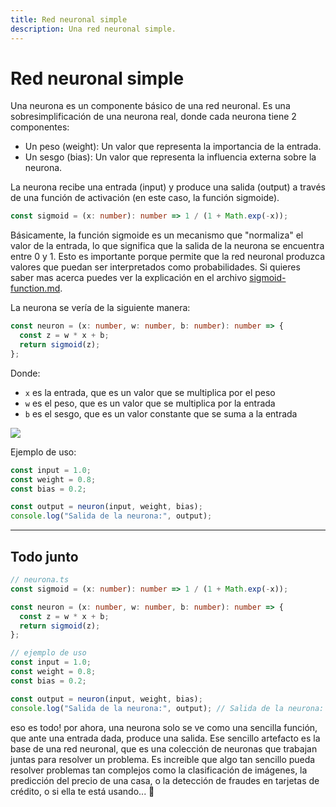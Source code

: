 ```yaml
---
title: Red neuronal simple
description: Una red neuronal simple.
---
```


# Red neuronal simple

Una neurona es un componente básico de una red neuronal. Es una sobresimplificación de una neurona real, donde cada neurona tiene 2 componentes:

- Un peso (weight): Un valor que representa la importancia de la entrada.
- Un sesgo (bias): Un valor que representa la influencia externa sobre la neurona.

La neurona recibe una entrada (input) y produce una salida (output) a través de una función de activación (en este caso, la función sigmoide).

```typescript
const sigmoid = (x: number): number => 1 / (1 + Math.exp(-x));
```

Básicamente, la función sigmoide es un mecanismo que "normaliza" el valor de la entrada, lo que significa que la salida de la neurona se encuentra entre 0 y 1. Esto es importante porque permite que la red neuronal produzca valores que puedan ser interpretados como probabilidades. Si quieres saber mas acerca puedes ver la explicación en el archivo [sigmoid-function.md](/1-neural-example/sigmoid-function.md).

La neurona se vería de la siguiente manera:

```typescript
const neuron = (x: number, w: number, b: number): number => {
  const z = w * x + b;
  return sigmoid(z);
};

```

Donde:

- `x` es la entrada, que es un valor que se multiplica por el peso
- `w` es el peso, que es un valor que se multiplica por la entrada
- `b` es el sesgo, que es un valor constante que se suma a la entrada

![](./assets/neuron.png)

Ejemplo de uso:

```typescript
const input = 1.0;
const weight = 0.8;
const bias = 0.2;

const output = neuron(input, weight, bias);
console.log("Salida de la neurona:", output);
```

---

## Todo junto

```typescript
// neurona.ts
const sigmoid = (x: number): number => 1 / (1 + Math.exp(-x));

const neuron = (x: number, w: number, b: number): number => {
  const z = w * x + b;
  return sigmoid(z);
};

// ejemplo de uso
const input = 1.0;
const weight = 0.8;
const bias = 0.2;

const output = neuron(input, weight, bias);
console.log("Salida de la neurona:", output); // Salida de la neurona: 0.7310585786300049

```

eso es todo! por ahora, una neurona solo se ve como una sencilla función, que ante una entrada dada, produce una salida. Ese sencillo artefacto es la base de una red neuronal, que es una colección de neuronas que trabajan juntas para resolver un problema. Es increible que algo tan sencillo pueda resolver problemas tan complejos como la clasificación de imágenes, la predicción del precio de una casa, o la detección de fraudes en tarjetas de crédito, o si ella te está usando... 🤣

